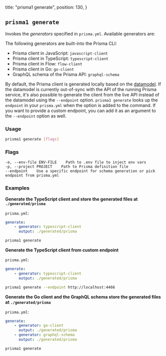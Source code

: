   title: "prisma1 generate",
  position: 130,
}

## `prisma1 generate`

Invokes the _generators_ specified in `prisma.yml`. Available generators are:

The following generators are built-into the Prisma CLI:

- Prisma client in JavaScript: `javascript-client`
- Prisma client in TypeScript: `typescript-client`
- Prisma client in Flow: `flow-client`
- Prisma client in Go: `go-client`
- GraphQL schema of the Prisma API: `graphql-schema`

By default, the Prisma client is generated locally based on the [datamodel](knul). If the datamodel is currently out-of-sync with the API of the running Prisma service, it's also possible to generate the client from the live API instead of the datamodel using the `--endpoint` option. `prisma1 generate` looks up the `endpoint` in your `prisma.yml` when the option is added to the command. If you want to provide a custom endpoint, you can add it as an argument to the `--endpoint` option as well.

### Usage

```bash
prisma1 generate [flags]
```

### Flags

```
-e, --env-file ENV-FILE    Path to .env file to inject env vars
-p, --project PROJECT    Path to Prisma definition file
--endpoint    Use a specific endpoint for schema generation or pick endpoint from prisma.yml
```

### Examples

**Generate the TypeScript client and store the generated files at `./generated/prisma`**

`prisma.yml`:

```yml
generate:
    - generator: typescript-client
      output: ./generated/prisma
```

```bash
prisma1 generate
```

**Generate the TypeScript client from custom endpoint**

`prisma.yml`:

```yml
generate:
    - generator: typescript-client
      output: ./generated/prisma
```

```bash
prisma1 generate --endpoint http://localhost:4466
```

**Generate the Go client and the GraphQL schema store the generated files at `./generated/prisma`**

`prisma.yml`:

```yml
generate:
    - generator: go-client
      output: ./generated/prisma
    - generator: graphql-schema
      output: ./generated/prisma
```

```bash
prisma1 generate
```
